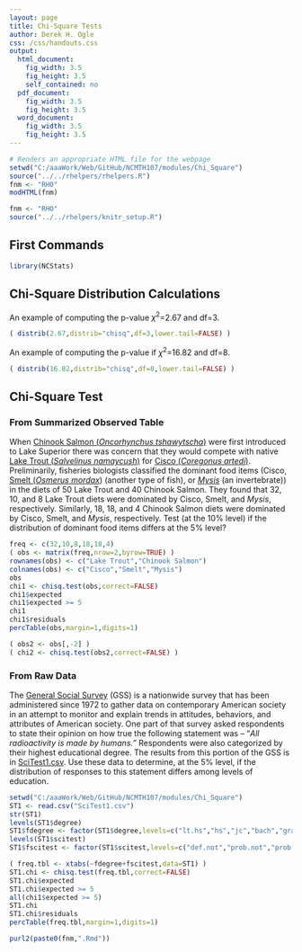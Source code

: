 ```yaml
---
layout: page
title: Chi-Square Tests
author: Derek H. Ogle
css: /css/handouts.css
output:
  html_document:
    fig_width: 3.5
    fig_height: 3.5
    self_contained: no
  pdf_document:
    fig_width: 3.5
    fig_height: 3.5
  word_document:
    fig_width: 3.5
    fig_height: 3.5
---
```


```r
# Renders an appropriate HTML file for the webpage
setwd("C:/aaaWork/Web/GitHub/NCMTH107/modules/Chi_Square")
source("../../rhelpers/rhelpers.R")
fnm <- "RHO"
modHTML(fnm)
```

```r
fnm <- "RHO"
source("../../rhelpers/knitr_setup.R")
```

## First Commands
```r
library(NCStats)
```

## Chi-Square Distribution Calculations
An example of computing the p-value $\chi^{2}$=2.67 and df=3.
```r
( distrib(2.67,distrib="chisq",df=3,lower.tail=FALSE) )
```

An example of computing the p-value if $\chi^{2}$=16.82 and df=8.
```r
( distrib(16.82,distrib="chisq",df=8,lower.tail=FALSE) )
```

## Chi-Square Test
### From Summarized Observed Table
When [Chinook Salmon (*Oncorhynchus tshawytscha*)](https://en.wikipedia.org/wiki/Chinook_salmon) were first introduced to Lake Superior there was concern that they would compete with native [Lake Trout (*Salvelinus namaycush*)](https://en.wikipedia.org/wiki/Lake_trout) for [Cisco (*Coregonus artedi*)](https://en.wikipedia.org/wiki/Coregonus_artedi).  Preliminarily, fisheries biologists classified the dominant food items (Cisco, [Smelt (*Osmerus mordax*](https://en.wikipedia.org/wiki/Rainbow_smelt)) (another type of fish), or [*Mysis*](https://en.wikipedia.org/wiki/Mysis_relicta) (an invertebrate)) in the diets of 50 Lake Trout and 40 Chinook Salmon.  They found that 32, 10, and 8 Lake Trout diets were dominated by Cisco, Smelt, and *Mysis*, respectively.  Similarly, 18, 18, and 4 Chinook Salmon diets were dominated by Cisco, Smelt, and *Mysis*, respectively.  Test (at the 10% level) if the distribution of dominant food items differs at the 5% level?

```r
freq <- c(32,10,8,18,18,4)
( obs <- matrix(freq,nrow=2,byrow=TRUE) )
rownames(obs) <- c("Lake Trout","Chinook Salmon")
colnames(obs) <- c("Cisco","Smelt","Mysis")
obs
chi1 <- chisq.test(obs,correct=FALSE)
chi1$expected
chi1$expected >= 5
chi1
chi1$residuals
percTable(obs,margin=1,digits=1)
```

```r
( obs2 <- obs[,-2] )
( chi2 <- chisq.test(obs2,correct=FALSE) )
```

### From Raw Data
The [General Social Survey](http://www.norc.org/Research/Projects/Pages/general-social-survey.aspx) (GSS) is a nationwide survey that has been administered since 1972 to gather data on contemporary American society in an attempt to monitor and explain trends in attitudes, behaviors, and attributes of American society.  One part of that survey asked respondents to state their opinion on how true the following statement was -- "*All radioactivity is made by humans.*"  Respondents were also categorized by their highest educational degree.  The results from this portion of the GSS is in [SciTest1.csv](https://raw.githubusercontent.com/droglenc/NCData/master/SciTest1.csv).  Use these data to determine, at the 5% level, if the distribution of responses to this statement differs among levels of education.

```r
setwd("C:/aaaWork/Web/GitHub/NCMTH107/modules/Chi_Square")
ST1 <- read.csv("SciTest1.csv")
str(ST1)
levels(ST1$degree)
ST1$fdegree <- factor(ST1$degree,levels=c("lt.hs","hs","jc","bach","grad"))
levels(ST1$scitest)
ST1$fscitest <- factor(ST1$scitest,levels=c("def.not","prob.not","prob.true","def.true"))
```
```r
( freq.tbl <- xtabs(~fdegree+fscitest,data=ST1) )
ST1.chi <- chisq.test(freq.tbl,correct=FALSE)
ST1.chi$expected
ST1.chi$expected >= 5
all(chi1$expected >= 5)
ST1.chi
ST1.chi$residuals
percTable(freq.tbl,margin=1,digits=1)
```

```r
purl2(paste0(fnm,".Rmd"))
```
